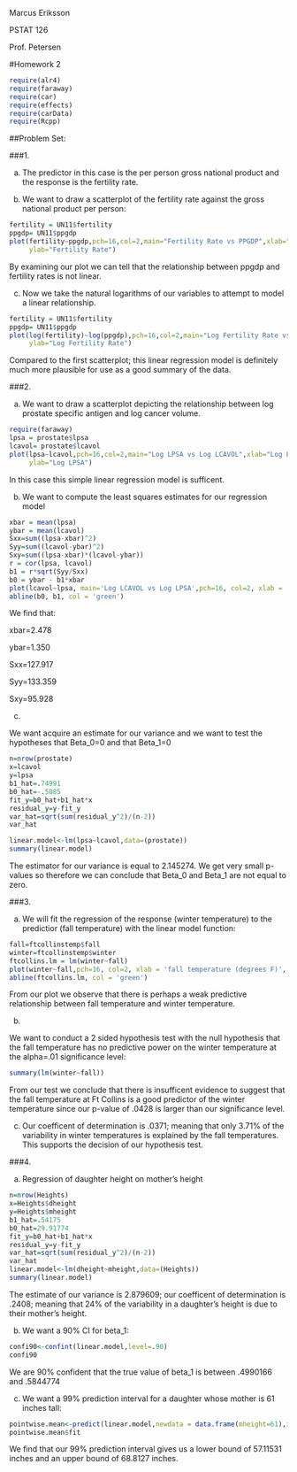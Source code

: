 Marcus Eriksson

PSTAT 126

Prof. Petersen

#Homework 2

```{r include=FALSE}
require(alr4)
require(faraway)
require(car)
require(effects)
require(carData)
require(Rcpp)

```

##Problem Set:

###1.

(a) 
The predictor in this case is the per person gross national product and the response is     the fertility rate.


(b) We want to draw a scatterplot of the fertility rate against the gross national product per person:

```{r}
fertility = UN11$fertility
ppgdp= UN11$ppgdp
plot(fertility~ppgdp,pch=16,col=2,main="Fertility Rate vs PPGDP",xlab="PPGDP",
     ylab="Fertility Rate")
```

By examining our plot we can tell that the relationship between ppgdp and fertility rates is not linear.


(c) Now we take the natural logarithms of our variables to attempt to model a linear relationship.

```{r}
fertility = UN11$fertility
ppgdp= UN11$ppgdp
plot(log(fertility)~log(ppgdp),pch=16,col=2,main="Log Fertility Rate vs Log PPGDP",xlab="Log PPGDP",
     ylab="Log Fertility Rate")
```


Compared to the first scatterplot; this linear regression model is definitely much more plausible for use as a good summary of the data. 


###2.

a) We want to draw a scatterplot depicting the relationship between log prostate specific antigen and log cancer volume.

```{r}
require(faraway)
lpsa = prostate$lpsa
lcavol= prostate$lcavol
plot(lpsa~lcavol,pch=16,col=2,main="Log LPSA vs Log LCAVOL",xlab="Log LCAVOL",
     ylab="Log LPSA")
```


 In this case this simple linear regression model is sufficent.

(b) We want to compute the least squares estimates for our regression model


```{r}
xbar = mean(lpsa)
ybar = mean(lcavol)
Sxx=sum((lpsa-xbar)^2)
Syy=sum((lcavol-ybar)^2)
Sxy=sum((lpsa-xbar)*(lcavol-ybar))
r = cor(lpsa, lcavol)
b1 = r*sqrt(Syy/Sxx)
b0 = ybar - b1*xbar
plot(lcavol~lpsa, main='Log LCAVOL vs Log LPSA',pch=16, col=2, xlab = ' Log LPSA', ylab = 'Log LCAVOL')
abline(b0, b1, col = 'green')

```

We find that:

xbar=2.478

ybar=1.350

Sxx=127.917

Syy=133.359

Sxy=95.928

c)

We want acquire an estimate for our variance and we want to test the hypotheses that Beta_0=0 and that Beta_1=0

```{r}
n=nrow(prostate)
x=lcavol
y=lpsa
b1_hat=.74991
b0_hat=-.5085
fit_y=b0_hat+b1_hat*x
residual_y=y-fit_y
var_hat=sqrt(sum(residual_y^2)/(n-2))
var_hat

linear.model<-lm(lpsa~lcavol,data=(prostate))
summary(linear.model)

```
The estimator for our variance is equal to 2.145274.
We get very small p-values so therefore we can conclude that Beta_0 and Beta_1 are not equal to zero.

###3.

a)
We will fit the regression of the response (winter temperature) to the predictior (fall temperature) with the linear model function:

```{r}
fall=ftcollinstemp$fall
winter=ftcollinstemp$winter
ftcollins.lm = lm(winter~fall)
plot(winter~fall,pch=16, col=2, xlab = 'fall temperature (degrees F)', ylab = 'winter temperature (degrees F)')
abline(ftcollins.lm, col = 'green')
```

From our plot we observe that there is perhaps a weak predictive relationship between fall temperature and winter temperature.

b) 

We want to conduct a 2 sided hypothesis test with the null hypothesis that the fall temperature has no predictive power on the winter temperature at the alpha=.01 significance level:

```{r}
summary(lm(winter~fall))
```

From our test we conclude that there is insufficent evidence to suggest that the fall temperature at Ft Collins is a good predictor of the winter temperature since our p-value of .0428 is larger than our significance level.

c) Our coefficent of determination is .0371; meaning that only 3.71% of the variability in winter temperatures is explained by the fall temperatures. This supports the decision of our hypothesis test.

###4.

a) Regression of daughter height on mother's height

```{r}
n=nrow(Heights)
x=Heights$dheight
y=Heights$mheight
b1_hat=.54175
b0_hat=29.91774
fit_y=b0_hat+b1_hat*x
residual_y=y-fit_y
var_hat=sqrt(sum(residual_y^2)/(n-2))
var_hat
linear.model<-lm(dheight~mheight,data=(Heights))
summary(linear.model)

```

The estimate of our variance is 2.879609; our coefficent of determination is .2408; meaning that 24% of the variability in a daughter's height is due to their mother's height.


b) We want a 90% CI for beta_1:

```{r}
confi90<-confint(linear.model,level=.90)
confi90
```

We are 90% confident that the true value of beta_1 is between .4990166 and .5844774

c) We want a 99% prediction interval for a daughter whose mother is 61 inches tall:

```{r}
pointwise.mean<-predict(linear.model,newdata = data.frame(mheight=61),interval = "prediction",level = 0.99,se=T)
pointwise.mean$fit

```

We find that our 99% prediction interval gives us a lower bound of 57.11531 inches and an upper bound of 68.8127 inches.